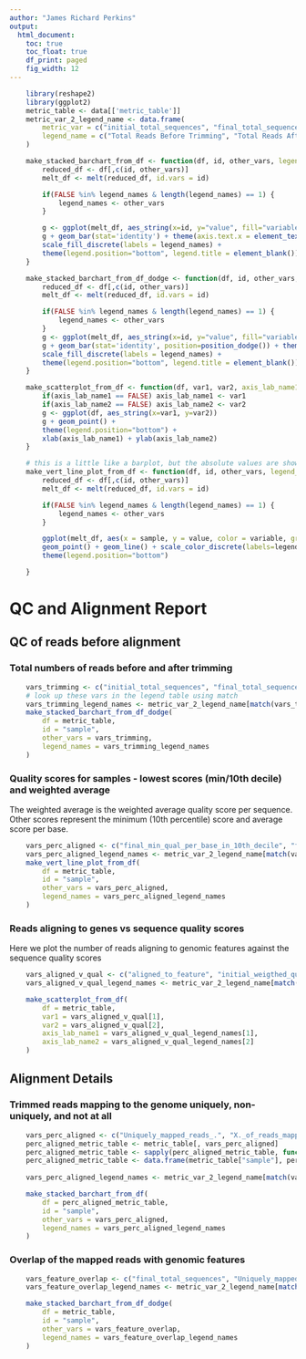 ```yaml
---
author: "James Richard Perkins"
output:
  html_document:
    toc: true
    toc_float: true
    df_print: paged
    fig_width: 12
---
```


<style>
    body .main-container {
        max-width: 90%;
    }
</style>

```r
	library(reshape2)
	library(ggplot2)
	metric_table <- data[['metric_table']]
	metric_var_2_legend_name <- data.frame(
		metric_var = c("initial_total_sequences", "final_total_sequences", "Uniquely_mapped_reads_.", "X._of_reads_mapped_to_multiple_loci", "X._of_reads_mapped_to_too_many_loci", "X._of_reads_unmapped._too_short", "X._of_reads_unmapped._other", "Uniquely_mapped_reads_number", "aligned_to_feature", "initial_weigthed_qual_per_sequence", "number_duplicatedreads.estimated.", "final_mean_qual_per_base", "final_min_qual_per_base_in_10th_decile", "final_weigthed_qual_per_sequence"),
		legend_name = c("Total Reads Before Trimming", "Total Reads After Trimming", "Unique Map %", "Multi Map %", "Multi Map-too many %", "Too Short %", "Other %", "Unique Map", "Aligned to Genomic Feature", "Weighted Sequence Quality Before Trimming", "Estimated Duplicated Reads", "Average Base Quality", "Min Qual per Base (Tenth Decile)", "Weighted Sequence Quality")
	)

	make_stacked_barchart_from_df <- function(df, id, other_vars, legend_names=FALSE) {
		reduced_df <- df[,c(id, other_vars)]
		melt_df <- melt(reduced_df, id.vars = id)

		if(FALSE %in% legend_names & length(legend_names) == 1) {
			legend_names <- other_vars
		}

		g <- ggplot(melt_df, aes_string(x=id, y="value", fill="variable"))
		g + geom_bar(stat='identity') + theme(axis.text.x = element_text(angle = 45, hjust = 1)) +
		scale_fill_discrete(labels = legend_names) +
		theme(legend.position="bottom", legend.title = element_blank())
	}

	make_stacked_barchart_from_df_dodge <- function(df, id, other_vars, legend_names=FALSE) {
		reduced_df <- df[,c(id, other_vars)]
		melt_df <- melt(reduced_df, id.vars = id)

		if(FALSE %in% legend_names & length(legend_names) == 1) {
			legend_names <- other_vars
		}
		g <- ggplot(melt_df, aes_string(x=id, y="value", fill="variable"))
		g + geom_bar(stat='identity', position=position_dodge()) + theme(axis.text.x = element_text(angle = 45, hjust = 1)) +
		scale_fill_discrete(labels = legend_names) +
		theme(legend.position="bottom", legend.title = element_blank())
	}

	make_scatterplot_from_df <- function(df, var1, var2, axis_lab_name1=FALSE, axis_lab_name2=FALSE) {
		if(axis_lab_name1 == FALSE) axis_lab_name1 <- var1
		if(axis_lab_name2 == FALSE) axis_lab_name2 <- var2
		g <- ggplot(df, aes_string(x=var1, y=var2))
		g + geom_point() +
		theme(legend.position="bottom") +
		xlab(axis_lab_name1) + ylab(axis_lab_name2)
	}

	# this is a little like a barplot, but the absolute values are shown, with a line connecting them.
	make_vert_line_plot_from_df <- function(df, id, other_vars, legend_names=FALSE){
		reduced_df <- df[,c(id, other_vars)]
		melt_df <- melt(reduced_df, id.vars = id)

		if(FALSE %in% legend_names & length(legend_names) == 1) {
			legend_names <- other_vars
		}

		ggplot(melt_df, aes(x = sample, y = value, color = variable, group = variable)) + 
     	geom_point() + geom_line() + scale_color_discrete(labels=legend_names) +
		theme(legend.position="bottom")

	}

```

# **QC and Alignment Report**

## **QC of reads before alignment**
### **Total numbers of reads before and after trimming**

```r

	vars_trimming <- c("initial_total_sequences", "final_total_sequences")
	# look up these vars in the legend table using match
	vars_trimming_legend_names <- metric_var_2_legend_name[match(vars_trimming, metric_var_2_legend_name$metric_var), "legend_name" ]
	make_stacked_barchart_from_df_dodge(
		df = metric_table, 
        id = "sample", 
        other_vars = vars_trimming,
        legend_names = vars_trimming_legend_names
    )
```

### **Quality scores for samples - lowest scores (min/10th decile) and weighted average**

The weighted average is the weighted average  quality score per sequence. Other scores represent the minimum (10th percentile) score and average score per base.
```r
	vars_perc_aligned <- c("final_min_qual_per_base_in_10th_decile", "final_mean_qual_per_base", "final_weigthed_qual_per_sequence")
	vars_perc_aligned_legend_names <- metric_var_2_legend_name[match(vars_perc_aligned, metric_var_2_legend_name$metric_var), "legend_name" ]
	make_vert_line_plot_from_df(
		df = metric_table, 
		id = "sample", 
		other_vars = vars_perc_aligned,
		legend_names = vars_perc_aligned_legend_names
	)
```

### **Reads aligning to genes vs sequence quality scores**

Here we plot the number of reads aligning to genomic features against the sequence quality scores

```r
	vars_aligned_v_qual <- c("aligned_to_feature", "initial_weigthed_qual_per_sequence")
	vars_aligned_v_qual_legend_names <- metric_var_2_legend_name[match(vars_aligned_v_qual, metric_var_2_legend_name$metric_var), "legend_name" ]

    make_scatterplot_from_df(
		df = metric_table,
		var1 = vars_aligned_v_qual[1],
		var2 = vars_aligned_v_qual[2],
		axis_lab_name1 = vars_aligned_v_qual_legend_names[1],
		axis_lab_name2 = vars_aligned_v_qual_legend_names[2]
	)
```

## **Alignment Details**

### **Trimmed reads mapping to the genome uniquely, non-uniquely, and not at all**

```r

	vars_perc_aligned <- c("Uniquely_mapped_reads_.", "X._of_reads_mapped_to_multiple_loci", "X._of_reads_mapped_to_too_many_loci", "X._of_reads_unmapped._too_short", "X._of_reads_unmapped._other")
	perc_aligned_metric_table <- metric_table[, vars_perc_aligned]
	perc_aligned_metric_table <- sapply(perc_aligned_metric_table, function(x) as.numeric(gsub("\\%", "", x)))
	perc_aligned_metric_table <- data.frame(metric_table["sample"], perc_aligned_metric_table)
 
    vars_perc_aligned_legend_names <- metric_var_2_legend_name[match(vars_perc_aligned, metric_var_2_legend_name$metric_var), "legend_name" ]

    make_stacked_barchart_from_df(
		df = perc_aligned_metric_table, 
        id = "sample", 
        other_vars = vars_perc_aligned,
        legend_names = vars_perc_aligned_legend_names
    )
```

### **Overlap of the mapped reads with genomic features**

```r
	vars_feature_overlap <- c("final_total_sequences", "Uniquely_mapped_reads_number", "aligned_to_feature")
	vars_feature_overlap_legend_names <- metric_var_2_legend_name[match(vars_feature_overlap, metric_var_2_legend_name$metric_var), "legend_name" ]

    make_stacked_barchart_from_df_dodge(
		df = metric_table, 
        id = "sample", 
        other_vars = vars_feature_overlap,
        legend_names = vars_feature_overlap_legend_names
    )
```
